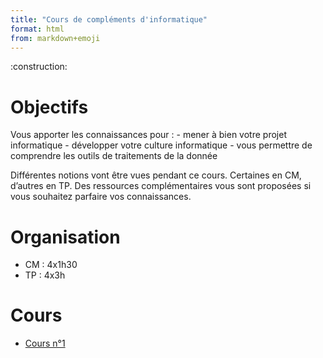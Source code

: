 ```yaml
---
title: "Cours de compléments d'informatique"
format: html
from: markdown+emoji
---
```


:construction:

# Objectifs

Vous apporter les connaissances pour :
- mener à bien votre projet informatique
- développer votre culture informatique
- vous permettre de comprendre les outils de traitements de la donnée

Différentes notions vont être vues pendant ce cours. 
Certaines en CM, d'autres en TP. 
Des ressources complémentaires vous sont proposées si vous souhaitez parfaire vos connaissances.

# Organisation

- CM : 4x1h30
- TP : 4x3h

# Cours

* [Cours n°1](docs/cours/cm1.qmd)